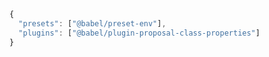```js
{
  "presets": ["@babel/preset-env"],
  "plugins": ["@babel/plugin-proposal-class-properties"]
} 
```
